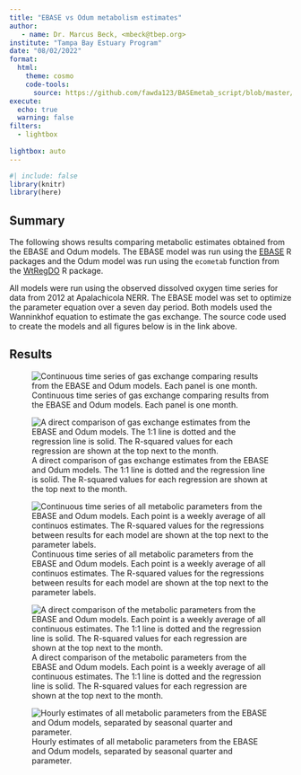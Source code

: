 ```yaml
---
title: "EBASE vs Odum metabolism estimates"
author: 
   - name: Dr. Marcus Beck, <mbeck@tbep.org>
institute: "Tampa Bay Estuary Program"
date: "08/02/2022"
format:
  html:
    theme: cosmo
    code-tools: 
      source: https://github.com/fawda123/BASEmetab_script/blob/master/R/ebasevodum.R
execute:
  echo: true
  warning: false
filters:
  - lightbox
  
lightbox: auto
---
```


```r
#| include: false
library(knitr)
library(here)
```

## Summary

The following shows results comparing metabolic estimates obtained from the EBASE and Odum models.  The EBASE model was run using the [EBASE](https://fawda123.github.io/EBASE) R packages and the Odum model was run using the `ecometab` function from the [WtRegDO](https://github.com/fawda123/WtRegDO) R package.  

All models were run using the observed dissolved oxygen time series for data from 2012 at Apalachicola NERR.  The EBASE model was set to optimize the parameter equation over a seven day period. Both models used the Wanninkhof equation to estimate the gas exchange. The source code used to create the models and all figures below is in the link above. 

## Results

![Continuous time series of gas exchange comparing results from the EBASE and Odum models. Each panel is one month.](images/gasexts.jpg)

![A direct comparison of gas exchange estimates from the EBASE and Odum models. The 1:1 line is dotted and the regression line is solid. The R-squared values for each regression are shown at the top next to the month.](images/gasexcmp.jpg)

![Continuous time series of all metabolic parameters from the EBASE and Odum models. Each point is a weekly average of all continuos estimates. The R-squared values for the regressions between results for each model are shown at the top next to the parameter labels.](images/weeklyts.jpg)

![A direct comparison of the metabolic parameters from the EBASE and Odum models. Each point is a weekly average of all continuous estimates. The 1:1 line is dotted and the regression line is solid. The R-squared values for each regression are shown at the top next to the month.](images/weeklycmp.jpg)

![Hourly estimates of all metabolic parameters from the EBASE and Odum models, separated by seasonal quarter and parameter.](images/hourts.jpg)
